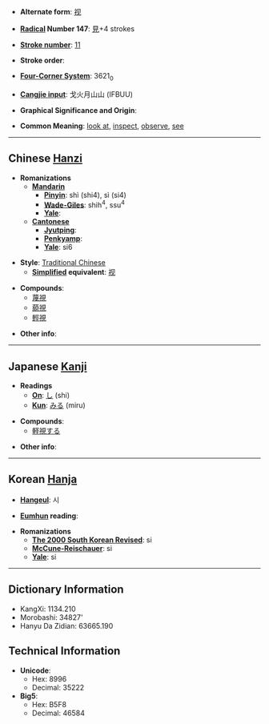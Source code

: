 * '''Alternate form''': [[视]]

* '''[[Wiktionary:Chinese radical index| Radical]] Number 147''': [[Wiktionary:Chinese radical index 見|見]]+4 strokes

* '''[[Wiktionary:Chinese total strokes index|Stroke number]]''': [[Wiktionary:Chinese total strokes index 11|11]]

* '''Stroke order''': 

* '''[[Wiktionary:Chinese four corner index|Four-Corner System]]''': 3621<sub>0</sub>

* '''[[Wiktionary:Chinese Cangjie index|Cangjie input]]''': 戈火月山山 (IFBUU)

* '''Graphical Significance and Origin''': 

* '''Common Meaning''': [[look at]], [[inspect]], [[observe]], [[see]]

----

== Chinese [[Hanzi]] ==

* '''Romanizations'''
** '''[[Mandarin]]'''
*** '''[[Pinyin]]''': shì (shi4), sì (si4)
*** '''[[Wade-Giles]]''': shih<sup>4</sup>, ssu<sup>4</sup>
*** '''[[Yale]]''': 
** '''[[Cantonese]]'''
*** '''[[Jyutping]]''':
*** '''[[Penkyamp]]''': 
*** '''[[Yale]]''': si6

* '''Style''': [[Traditional Chinese]] 
** '''[[Simplified Chinese|Simplified]] equivalent''': [[视]]

* '''Compounds''':
** [[蔑視]]
** [[藐視]]
** [[輕視]]

* '''Other info''': 

----

== Japanese [[Kanji]] ==

* '''Readings'''
** '''[[On]]''': [[し]] (shi)
** '''[[Kun]]''': [[みる]] (miru)

* '''Compounds''':
** [[軽視する]]

* '''Other info''':  

----

== Korean [[Hanja]] ==

* '''[[Hangeul]]''': 시

* '''[[Eumhun]] reading''': 

* '''Romanizations'''
** '''[[The 2000 South Korean Revised Romanization|The 2000 South Korean Revised]]''': si
** '''[[McCune-Reischauer]]''': si
** '''[[Yale]]''': si

----

== Dictionary Information ==

* KangXi: 1134.210
* Morobashi: 34827'
* Hanyu Da Zidian: 63665.190

== Technical Information ==

* '''Unicode''':
** Hex: 8996
** Decimal: 35222
* '''Big5''':
** Hex: B5F8
** Decimal: 46584